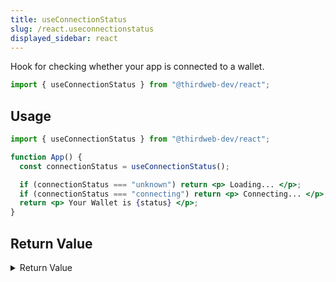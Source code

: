 ```yaml
---
title: useConnectionStatus
slug: /react.useconnectionstatus
displayed_sidebar: react
---
```


Hook for checking whether your app is connected to a wallet.

```jsx
import { useConnectionStatus } from "@thirdweb-dev/react";
```

## Usage

```jsx
import { useConnectionStatus } from "@thirdweb-dev/react";

function App() {
  const connectionStatus = useConnectionStatus();

  if (connectionStatus === "unknown") return <p> Loading... </p>;
  if (connectionStatus === "connecting") return <p> Connecting... </p>;
  return <p> Your Wallet is {status} </p>;
}
```

## Return Value

<details>
  <summary>Return Value</summary>
  <div>

- `unknown`: Application has not yet determined connection status.
- `connecting`: Application is trying to connect to a wallet. Either because of a user action, or when [autoconnect](/react/react.thirdwebprovider#autoconnect-optional) set to `true`.
- `connected`: Application is connected to a wallet.
- `disconnected`: Application is not connected to any wallet.

```typescript
"unknown" | "connecting" | "connected" | "disconnected";
```

</div>
</details>
